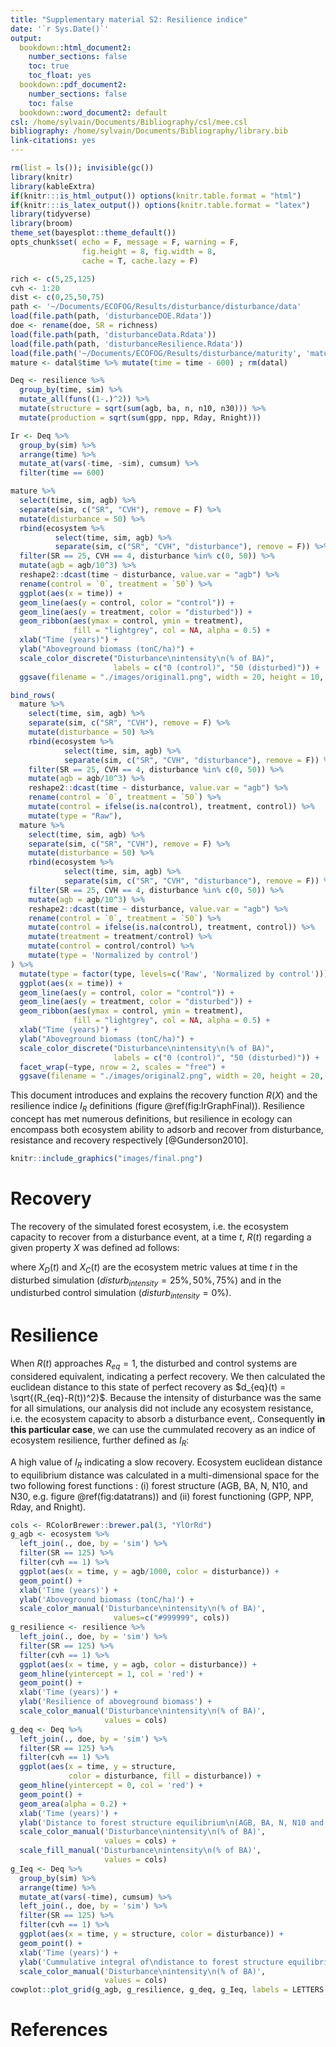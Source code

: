 ```yaml
---
title: "Supplementary material S2: Resilience indice"
date: '`r Sys.Date()`'
output:
  bookdown::html_document2:
    number_sections: false
    toc: true
    toc_float: yes
  bookdown::pdf_document2:
    number_sections: false
    toc: false
  bookdown::word_document2: default
csl: /home/sylvain/Documents/Bibliography/csl/mee.csl
bibliography: /home/sylvain/Documents/Bibliography/library.bib
link-citations: yes
---
```


```r
rm(list = ls()); invisible(gc())
library(knitr)
library(kableExtra)
if(knitr:::is_html_output()) options(knitr.table.format = "html") 
if(knitr:::is_latex_output()) options(knitr.table.format = "latex") 
library(tidyverse)
library(broom)
theme_set(bayesplot::theme_default())
opts_chunk$set( echo = F, message = F, warning = F, 
                fig.height = 8, fig.width = 8,
                cache = T, cache.lazy = F)
```

```r
rich <- c(5,25,125)
cvh <- 1:20
dist <- c(0,25,50,75)
path <- '~/Documents/ECOFOG/Results/disturbance/disturbance/data'
load(file.path(path, 'disturbanceDOE.Rdata'))
doe <- rename(doe, SR = richness)
load(file.path(path, 'disturbanceData.Rdata'))
load(file.path(path, 'disturbanceResilience.Rdata'))
load(file.path('~/Documents/ECOFOG/Results/disturbance/maturity', 'matureData.Rdata'))
mature <- datal$time %>% mutate(time = time - 600) ; rm(datal)
```

```r
Deq <- resilience %>% 
  group_by(time, sim) %>% 
  mutate_all(funs((1-.)^2)) %>% 
  mutate(structure = sqrt(sum(agb, ba, n, n10, n30))) %>% 
  mutate(production = sqrt(sum(gpp, npp, Rday, Rnight)))
```

```r
Ir <- Deq %>% 
  group_by(sim) %>% 
  arrange(time) %>% 
  mutate_at(vars(-time, -sim), cumsum) %>% 
  filter(time == 600)
```

```r
mature %>% 
  select(time, sim, agb) %>% 
  separate(sim, c("SR", "CVH"), remove = F) %>% 
  mutate(disturbance = 50) %>% 
  rbind(ecosystem %>% 
          select(time, sim, agb) %>% 
          separate(sim, c("SR", "CVH", "disturbance"), remove = F)) %>% 
  filter(SR == 25, CVH == 4, disturbance %in% c(0, 50)) %>% 
  mutate(agb = agb/10^3) %>% 
  reshape2::dcast(time ~ disturbance, value.var = "agb") %>% 
  rename(control = `0`, treatment = `50`) %>% 
  ggplot(aes(x = time)) +
  geom_line(aes(y = control, color = "control")) +
  geom_line(aes(y = treatment, color = "disturbed")) +
  geom_ribbon(aes(ymax = control, ymin = treatment), 
              fill = "lightgrey", col = NA, alpha = 0.5) +
  xlab("Time (years)") +
  ylab("Aboveground biomass (tonC/ha)") +
  scale_color_discrete("Disturbance\nintensity\n(% of BA)", 
                       labels = c("0 (control)", "50 (disturbed)")) +
  ggsave(filename = "./images/original1.png", width = 20, height = 10, units = "cm")
```

```r
bind_rows(
  mature %>% 
    select(time, sim, agb) %>% 
    separate(sim, c("SR", "CVH"), remove = F) %>% 
    mutate(disturbance = 50) %>% 
    rbind(ecosystem %>% 
            select(time, sim, agb) %>% 
            separate(sim, c("SR", "CVH", "disturbance"), remove = F)) %>% 
    filter(SR == 25, CVH == 4, disturbance %in% c(0, 50)) %>% 
    mutate(agb = agb/10^3) %>% 
    reshape2::dcast(time ~ disturbance, value.var = "agb") %>% 
    rename(control = `0`, treatment = `50`) %>% 
    mutate(control = ifelse(is.na(control), treatment, control)) %>% 
    mutate(type = "Raw"),
  mature %>% 
    select(time, sim, agb) %>% 
    separate(sim, c("SR", "CVH"), remove = F) %>% 
    mutate(disturbance = 50) %>% 
    rbind(ecosystem %>% 
            select(time, sim, agb) %>% 
            separate(sim, c("SR", "CVH", "disturbance"), remove = F)) %>% 
    filter(SR == 25, CVH == 4, disturbance %in% c(0, 50)) %>% 
    mutate(agb = agb/10^3) %>% 
    reshape2::dcast(time ~ disturbance, value.var = "agb") %>% 
    rename(control = `0`, treatment = `50`) %>% 
    mutate(control = ifelse(is.na(control), treatment, control)) %>% 
    mutate(treatment = treatment/control) %>% 
    mutate(control = control/control) %>%
    mutate(type = 'Normalized by control')
) %>% 
  mutate(type = factor(type, levels=c('Raw', 'Normalized by control'))) %>% 
  ggplot(aes(x = time)) +
  geom_line(aes(y = control, color = "control")) +
  geom_line(aes(y = treatment, color = "disturbed")) +
  geom_ribbon(aes(ymax = control, ymin = treatment), 
              fill = "lightgrey", col = NA, alpha = 0.5) +
  xlab("Time (years)") +
  ylab("Aboveground biomass (tonC/ha)") +
  scale_color_discrete("Disturbance\nintensity\n(% of BA)", 
                       labels = c("0 (control)", "50 (disturbed)")) +
  facet_wrap(~type, nrow = 2, scales = "free") +
  ggsave(filename = "./images/original2.png", width = 20, height = 20, units = "cm")
```

This document introduces and explains the recovery function $R(X)$ and the resilience indice $I_R$ definitions (figure \@ref(fig:IrGraphFinal)). Resilience concept has met numerous definitions, but resilience in ecology can encompass both ecosystem ability to adsorb and recover from disturbance, resistance and recovery respectively [@Gunderson2010].

```r
knitr::include_graphics("images/final.png")
```

# Recovery

The recovery of the simulated forest ecosystem, i.e. the ecosystem capacity to recover from a disturbance event, at a time $t$, $R(t)$ regarding a given property $X$ was defined ad follows:

\begin{equation}
  R[X(t)] = \frac{X_D(t)}{X_C(t)}
  (\#eq:Recovery)
\end{equation}

where $X_D(t)$ and $X_C(t)$ are the ecosystem metric values at time $t$ in the disturbed simulation ($disturb_{intensity} = 25\%, 50\%, 75\%$) and in the undisturbed control simulation ($disturb_{intensity} = 0\%$).

# Resilience

When $R(t)$ approaches $R_{eq}=1$, the disturbed and control systems are considered equivalent, indicating a perfect recovery. We then calculated the euclidean distance to this state of perfect recovery as $d_{eq}(t) = \sqrt{(R_{eq}-R(t))^2}$. Because the intensity of disturbance was the same for all simulations, our analysis did not include any ecosystem resistance, i.e. the ecosystem capacity to absorb a disturbance event,. Consequently **in this particular case**, we can use the cummulated recovery as an indice of ecosystem resilience, further defined as $I_R$:

\begin{equation}
  I_R(X) = \int _{t=0} ^{t=600} \frac{X_D(t)}{X_C(t)}.dt
  (\#eq:Resilience)
\end{equation}

A high value of $I_R$ indicating a slow recovery. Ecosystem euclidean distance to equilibrium distance was calculated in a multi-dimensional space for the two following forest functions : (i) forest structure (AGB, BA, N, N10, and N30, e.g. figure \@ref(fig:datatrans)) and (ii) forest functioning (GPP, NPP, Rday, and Rnight).

```r
cols <- RColorBrewer::brewer.pal(3, "YlOrRd")
g_agb <- ecosystem %>% 
  left_join(., doe, by = 'sim') %>%
  filter(SR == 125) %>% 
  filter(cvh == 1) %>% 
  ggplot(aes(x = time, y = agb/1000, color = disturbance)) +
  geom_point() +
  xlab('Time (years)') +
  ylab('Aboveground biomass (tonC/ha)') +
  scale_color_manual('Disturbance\nintensity\n(% of BA)',
                       values=c("#999999", cols))
g_resilience <- resilience %>% 
  left_join(., doe, by = 'sim') %>%
  filter(SR == 125) %>% 
  filter(cvh == 1) %>% 
  ggplot(aes(x = time, y = agb, color = disturbance)) +
  geom_hline(yintercept = 1, col = 'red') +
  geom_point() +
  xlab('Time (years)') +
  ylab('Resilience of aboveground biomass') +
  scale_color_manual('Disturbance\nintensity\n(% of BA)',
                     values = cols)
g_deq <- Deq %>% 
  left_join(., doe, by = 'sim') %>%
  filter(SR == 125) %>% 
  filter(cvh == 1) %>% 
  ggplot(aes(x = time, y = structure, 
             color = disturbance, fill = disturbance)) +
  geom_hline(yintercept = 0, col = 'red') +
  geom_point() +
  geom_area(alpha = 0.2) +
  xlab('Time (years)') +
  ylab('Distance to forest structure equilibrium\n(AGB, BA, N, N10 and N30)') +
  scale_color_manual('Disturbance\nintensity\n(% of BA)',
                     values = cols) +
  scale_fill_manual('Disturbance\nintensity\n(% of BA)',
                     values = cols)
g_Ieq <- Deq %>% 
  group_by(sim) %>% 
  arrange(time) %>% 
  mutate_at(vars(-time), cumsum) %>% 
  left_join(., doe, by = 'sim') %>%
  filter(SR == 125) %>% 
  filter(cvh == 1) %>% 
  ggplot(aes(x = time, y = structure, color = disturbance)) +
  geom_point() +
  xlab('Time (years)') +
  ylab('Cummulative integral of\ndistance to forest structure equilibrium\n(AGB, BA, N, N10 and N30)') +
  scale_color_manual('Disturbance\nintensity\n(% of BA)',
                     values = cols)
cowplot::plot_grid(g_agb, g_resilience, g_deq, g_Ieq, labels = LETTERS[1:4])
```

# References

